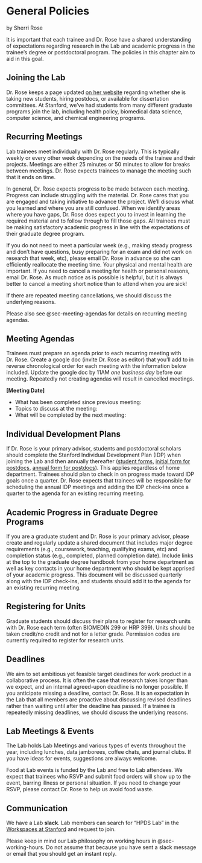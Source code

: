 # General Policies
by Sherri Rose

It is important that each trainee and Dr. Rose have a shared understanding of expectations regarding research in the Lab and academic progress in the trainee's degree or postdoctoral program. The policies in this chapter aim to aid in this goal.

## Joining the Lab

Dr. Rose keeps a page updated [on her website](http://drsherrirose.org/new-students-and-postdocs) regarding whether she is taking new students, hiring postdocs, or available for dissertation committees. At Stanford, we've had students from many different graduate programs join the lab, including health policy, biomedical data science, computer science, and chemical engineering programs. 

## Recurring Meetings

Lab trainees meet individually with Dr. Rose regularly. This is typically weekly or every other week depending on the needs of the trainee and their projects. Meetings are either 25 minutes or 50 minutes to allow for breaks between meetings. Dr. Rose expects trainees to manage the meeting such that it ends on time.

In general, Dr. Rose expects progress to be made between each meeting. Progress can include struggling with the material. Dr. Rose cares that you are engaged and taking initiative to advance the project. We’ll discuss what you learned and where you are still confused. When we identify areas where you have gaps, Dr. Rose does expect you to invest in learning the required material and to follow through to fill those gaps. All trainees must be making satisfactory academic progress in line with the expectations of their graduate degree program.

If you do not need to meet a particular week (e.g., making steady progress and don't have questions, busy preparing for an exam and did not work on research that week, etc), please email Dr. Rose in advance so she can efficiently reallocate the meeting time. Your physical and mental health are important. If you need to cancel a meeting for health or personal reasons, email Dr. Rose. As much notice as is possible is helpful, but it is always better to cancel a meeting short notice than to attend when you are sick!

If there are repeated meeting cancellations, we should discuss the underlying reasons.

Please also see @sec-meeting-agendas for details on recurring meeting agendas.

## Meeting Agendas {#sec-meeting-agendas}

Trainees must prepare an agenda prior to each recurring meeting with Dr. Rose. Create a google doc (invite Dr. Rose as editor) that you’ll add to in reverse chronological order for each meeting with the information below included. Update the google doc by 11AM *one business day* before our meeting. Repeatedly not creating agendas will result in cancelled meetings.

**[Meeting Date]**

- What has been completed since previous meeting:
- Topics to discuss at the meeting:
- What will be completed by the next meeting:

## Individual Development Plans 

If Dr. Rose is your primary advisor, students and postdoctoral scholars should complete the Stanford Individual Development Plan (IDP) when joining the Lab and then annually thereafter ([student forms](https://oge.stanford.edu/academics/idp/forms/), [initial form for postdocs](https://postdocs.stanford.edu/sites/default/files/opa_idp-initial_0.pdf), [annual form for postdocs](https://postdocs.stanford.edu/sites/default/files/opa_idp-annual_0.pdf)). This applies regardless of home department. Trainees should plan to check in on progress made toward IDP goals once a quarter. Dr. Rose expects that trainees will be responsible for scheduling the annual IDP meetings and adding the IDP check-ins once a quarter to the agenda for an existing recurring meeting.

## Academic Progress in Graduate Degree Programs

If you are a graduate student and Dr. Rose is your primary advisor, please create and regularly update a shared document that includes major degree requirements (e.g., coursework, teaching, qualifying exams, etc) and completion status (e.g., completed, planned completion date). Include links at the top to the graduate degree handbook from your home department as well as key contacts in your home department who should be kept apprised of your academic progress. This document will be discussed quarterly along with the IDP check-ins, and students should add it to the agenda for an existing recurring meeting.

## Registering for Units

Graduate students should discuss their plans to register for research units with Dr. Rose each term (often BIOMEDIN 299 or HRP 399). Units should be taken credit/no credit and not for a letter grade. Permission codes are currently required to register for research units. 

## Deadlines

We aim to set ambitious yet feasible target deadlines for work product in a collaborative process. It is often the case that research takes longer than we expect, and an internal agreed-upon deadline is no longer possible. If you anticipate missing a deadline, contact Dr. Rose. It is an expectation in the Lab that all members are proactive about discussing revised deadlines rather than waiting until after the deadline has passed. If a trainee is repeatedly missing deadlines, we should discuss the underlying reasons.

## Lab Meetings & Events

The Lab holds Lab Meetings and various types of events throughout the year, including lunches, data jamborees, coffee chats, and journal clubs. If you have ideas for events, suggestions are always welcome.

Food at Lab events is funded by the Lab and free to Lab attendees. We expect that trainees who RSVP and submit food orders will show up to the event, barring illness or personal situation. If you need to change your RSVP, please contact Dr. Rose to help us avoid food waste.

## Communication

We have a Lab **slack**. Lab members can search for "HPDS Lab" in the [Workspaces at Stanford](https://stanford.enterprise.slack.com/) and request to join.

Please keep in mind our Lab philosophy on working hours in @sec-working-hours. Do not assume that because you have sent a slack message or email that you should get an instant reply.


